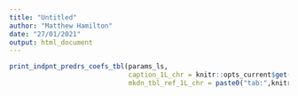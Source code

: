 ```yaml
---
title: "Untitled"
author: "Matthew Hamilton"
date: "27/01/2021"
output: html_document
---
```

\blandscape
<!---BLOCK_LANDSCAPE_START--->

```r
print_indpnt_predrs_coefs_tbl(params_ls,
                              caption_1L_chr = knitr::opts_current$get("tab.cap"),
                              mkdn_tbl_ref_1L_chr = paste0("tab:",knitr::opts_current$get("tab.id")))

```

\elandscape
<!---BLOCK_LANDSCAPE_STOP--->
